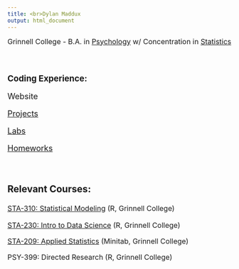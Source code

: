 ```yaml
---
title: <br>Dylan Maddux
output: html_document
---
```

<font size="3">Grinnell College - B.A. in [Psychology](https://www.grinnell.edu/academics/majors-concentrations/psychology) w/ Concentration in [Statistics](https://www.grinnell.edu/academics/majors-concentrations/statistics) 


<br>

### Coding Experience:

 <font size="4">Website

 <font size="4">[Projects](_site/ghproj.html)

 <font size="4">[Labs](_site/ghlabs.html)

 <font size="4">[Homeworks](_site/ghhw.html)
 
 <br>
 
### Relevant Courses:
  <font size="3">[STA-310: Statistical Modeling](https://catalog.grinnell.edu/preview_course_nopop.php?catoid=20&coid=44235) (R, Grinnell College)
 
  <font size="3">[STA-230: Intro to Data Science](https://catalog.grinnell.edu/preview_course_nopop.php?catoid=26&coid=53002) (R, Grinnell College)
  
  <font size="3">[STA-209: Applied Statistics](https://catalog.grinnell.edu/preview_course_nopop.php?catoid=20&coid=44226) (Minitab, Grinnell College)
  
  <font size="3">PSY-399: Directed Research (R, Grinnell College)
  
   
